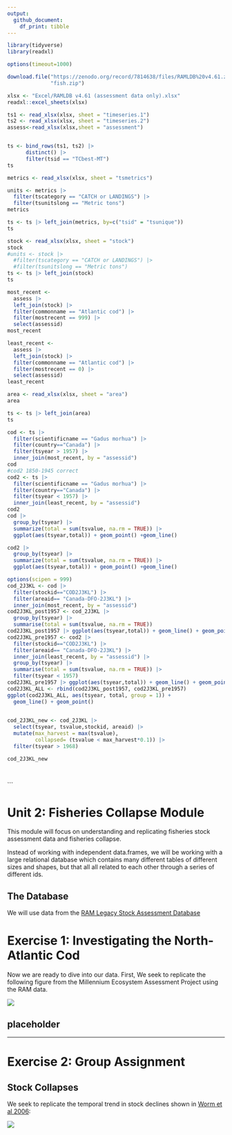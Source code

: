 ```yaml
---
output: 
  github_document:
    df_print: tibble
---
```


```r
library(tidyverse)
library(readxl)
```

```r
options(timeout=1000)
```

```r
download.file("https://zenodo.org/record/7814638/files/RAMLDB%20v4.61.zip?download=1",
              "fish.zip")

```


```r
xlsx <- "Excel/RAMLDB v4.61 (assessment data only).xlsx"
readxl::excel_sheets(xlsx)
```

```r
ts1 <- read_xlsx(xlsx, sheet = "timeseries.1")
ts2 <- read_xlsx(xlsx, sheet = "timeseries.2")
assess<-read_xlsx(xlsx,sheet = "assessment")


ts <- bind_rows(ts1, ts2) |>
      distinct() |> 
      filter(tsid == "TCbest-MT")
ts
```



```r
metrics <- read_xlsx(xlsx, sheet = "tsmetrics")

units <- metrics |> 
  filter(tscategory == "CATCH or LANDINGS") |>
  filter(tsunitslong == "Metric tons")
metrics
```


```r

ts <- ts |> left_join(metrics, by=c("tsid" = "tsunique"))
ts
```

```r
stock <- read_xlsx(xlsx, sheet = "stock")
stock
#units <- stock |> 
  #filter(tscategory == "CATCH or LANDINGS") |>
  #filter(tsunitslong == "Metric tons")
ts <- ts |> left_join(stock)
ts
```

```r
most_recent <-
  assess |> 
  left_join(stock) |>
  filter(commonname == "Atlantic cod") |>
  filter(mostrecent == 999) |>
  select(assessid)
most_recent

least_recent <-
  assess |> 
  left_join(stock) |>
  filter(commonname == "Atlantic cod") |>
  filter(mostrecent == 0) |>
  select(assessid)
least_recent
```





```r
area <- read_xlsx(xlsx, sheet = "area")
area
```

```r
ts <- ts |> left_join(area)
ts
```

```r
cod <- ts |>
  filter(scientificname == "Gadus morhua") |>
  filter(country=="Canada") |>
  filter(tsyear > 1957) |>
  inner_join(most_recent, by = "assessid") 
cod
#cod2 1850-1945 correct
cod2 <- ts |>
  filter(scientificname == "Gadus morhua") |>
  filter(country=="Canada") |>
  filter(tsyear < 1957) |>
  inner_join(least_recent, by = "assessid") 
cod2
cod |>
  group_by(tsyear) |>
  summarize(total = sum(tsvalue, na.rm = TRUE)) |>
  ggplot(aes(tsyear,total)) + geom_point() +geom_line()

cod2 |>
  group_by(tsyear) |>
  summarize(total = sum(tsvalue, na.rm = TRUE)) |>
  ggplot(aes(tsyear,total)) + geom_point() +geom_line()

```

```r
options(scipen = 999)
cod_2J3KL <- cod |>
  filter(stockid=="COD2J3KL") |>
  filter(areaid== "Canada-DFO-2J3KL") |>
  inner_join(most_recent, by = "assessid") 
cod2J3KL_post1957 <- cod_2J3KL |>
  group_by(tsyear) |>
  summarise(total = sum(tsvalue, na.rm = TRUE))
cod2J3KL_post1957 |> ggplot(aes(tsyear,total)) + geom_line() + geom_point()
cod2J3KL_pre1957 <- cod2 |>
  filter(stockid=="COD2J3KL") |>
  filter(areaid== "Canada-DFO-2J3KL") |>
  inner_join(least_recent, by = "assessid") |> 
  group_by(tsyear) |>
  summarise(total = sum(tsvalue, na.rm = TRUE)) |>
  filter(tsyear < 1957)
cod2J3KL_pre1957 |> ggplot(aes(tsyear,total)) + geom_line() + geom_point()
cod2J3KL_ALL <- rbind(cod2J3KL_post1957, cod2J3KL_pre1957)
ggplot(cod2J3KL_ALL, aes(tsyear, total, group = 1)) +
  geom_line() + geom_point()
  
```

```r
cod_2J3KL_new <- cod_2J3KL |>
  select(tsyear, tsvalue,stockid, areaid) |>
  mutate(max_harvest = max(tsvalue),
         collapsed= (tsvalue < max_harvest*0.1)) |>
  filter(tsyear > 1968)

cod_2J3KL_new

  
```




















```







# Unit 2: Fisheries Collapse Module

This module will focus on understanding and replicating fisheries stock assessment data and fisheries collapse.

Instead of working with independent data.frames, we will be working with a large relational database which contains many different tables of different sizes and shapes, but that all all related to each other through a series of different ids.

## The Database

We will use data from the [RAM Legacy Stock Assessment Database](https://www.ramlegacy.org/database/)

# Exercise 1: Investigating the North-Atlantic Cod

Now we are ready to dive into our data. First, We seek to replicate the following figure from the Millennium Ecosystem Assessment Project using the RAM data.

![](http://espm-157.carlboettiger.info/img/cod.jpg)

## placeholder

------------------------------------------------------------------------

# Exercise 2: Group Assignment

## Stock Collapses

We seek to replicate the temporal trend in stock declines shown in [Worm et al 2006](http://doi.org/10.1126/science.1132294):

![](http://espm-157.carlboettiger.info/img/worm2006.jpg)
